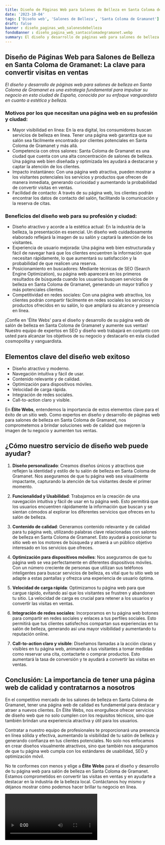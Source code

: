 ```yaml
---
title: Diseño de Páginas Web para Salones de Belleza en Santa Coloma de Gramanet
date: '2023-10-04'
tags: ['Diseño web', 'Salones de Belleza', 'Santa Coloma de Gramanet']
draft: false
banner : diseño_paginas_web_salonesdebelleza
fondoBanner : diseño_pagina_web_santacolomadegramanet.webp
summary: El diseño y desarrollo de páginas web para salones de belleza en Santa Coloma de Gramanet es una estrategia fundamental para impulsar su negocio en esta ciudad de España, conocida por su enfoque vanguardista en cuanto a estética y belleza.
---
```


## Diseño de Páginas Web para Salones de Belleza en Santa Coloma de Gramanet: La clave para convertir visitas en ventas

*El diseño y desarrollo de páginas web para salones de belleza en Santa Coloma de Gramanet es una estrategia fundamental para impulsar su negocio en esta ciudad de España, conocida por su enfoque vanguardista en cuanto a estética y belleza.*

### Motivos por los que necesitan una página web en su profesión y ciudad:

- Mayor visibilidad en línea: En la era digital, los consumidores buscan servicios de belleza en línea. Tener una página web garantiza que su salón sea fácilmente encontrado por clientes potenciales en Santa Coloma de Gramanet y más allá.
- Competencia con otros salones: Santa Coloma de Gramanet es una ciudad que cuenta con una alta concentración de salones de belleza. Una página web bien diseñada y optimizada les ayudará a destacarse y captar la atención de los clientes.
- Impacto instantáneo: Con una página web atractiva, pueden mostrar a los visitantes potenciales los servicios y productos que ofrecen de manera inmediata, generando curiosidad y aumentando la probabilidad de convertir visitas en ventas.
- Facilidad de contacto: A través de su página web, los clientes podrán encontrar los datos de contacto del salón, facilitando la comunicación y la reserva de citas.

### Beneficios del diseño web para su profesión y ciudad:

- Diseño atractivo y acorde a la estética actual: En la industria de la belleza, la presentación es esencial. Un diseño web cuidadosamente elaborado reflejará la imagen de su salón y captará la atención de los visitantes.
- Experiencia de usuario mejorada: Una página web bien estructurada y fácil de navegar hará que los clientes encuentren la información que necesitan rápidamente, lo que aumentará su satisfacción y la probabilidad de que realicen una reserva.
- Posicionamiento en buscadores: Mediante técnicas de SEO (Search Engine Optimization), su página web aparecerá en los primeros resultados de búsqueda cuando los usuarios busquen servicios de belleza en Santa Coloma de Gramanet, generando un mayor tráfico y más potenciales clientes.
- Competitividad en redes sociales: Con una página web atractiva, los clientes podrán compartir fácilmente en redes sociales los servicios y productos ofrecidos en su salón, lo que ampliará su alcance y presencia en línea.

¡Confíe en 'Élite Webs' para el diseño y desarrollo de su página web de salón de belleza en Santa Coloma de Gramanet y aumente sus ventas! Nuestro equipo de expertos en SEO y diseño web trabajará en conjunto con usted para alcanzar los objetivos de su negocio y destacarlo en esta ciudad cosmopolita y vanguardista.

<GifSeo />

<Cta />

## Elementos clave del diseño web exitoso

- Diseño atractivo y moderno.
- Navegación intuitiva y fácil de usar.
- Contenido relevante y de calidad.
- Optimización para dispositivos móviles.
- Velocidad de carga rápida.
- Integración de redes sociales.
- Call-to-action claro y visible.

En **Élite Webs**, entendemos la importancia de estos elementos clave para el éxito de un sitio web. Como expertos en diseño y desarrollo de páginas web para salones de belleza en Santa Coloma de Gramanet, nos comprometemos a brindar soluciones web de calidad que mejoren la imagen de tu negocio y aumenten tus ventas.

## ¿Cómo nuestro servicio de diseño web puede ayudar?

1. **Diseño personalizado**: Creamos diseños únicos y atractivos que reflejen la identidad y estilo de tu salón de belleza en Santa Coloma de Gramanet. Nos aseguramos de que tu página web sea visualmente impactante, capturando la atención de tus visitantes desde el primer momento.

2. **Funcionalidad y Usabilidad**: Trabajamos en la creación de una navegación intuitiva y fácil de usar en tu página web. Esto permitirá que los usuarios encuentren rápidamente la información que buscan y se sientan cómodos al explorar los diferentes servicios que ofreces en tu salón de belleza.

3. **Contenido de calidad**: Generamos contenido relevante y de calidad para tu página web, utilizando palabras clave relacionadas con salones de belleza en Santa Coloma de Gramanet. Esto ayudará a posicionar tu sitio web en los motores de búsqueda y atraerá a un público objetivo interesado en los servicios que ofreces.

4. **Optimización para dispositivos móviles**: Nos aseguramos de que tu página web se vea perfectamente en diferentes dispositivos móviles. Con un número creciente de personas que utilizan sus teléfonos inteligentes para buscar servicios de belleza, es vital que tu sitio web se adapte a estas pantallas y ofrezca una experiencia de usuario óptima.

5. **Velocidad de carga rápida**: Optimizamos tu página web para que cargue rápido, evitando así que los visitantes se frustren y abandonen tu sitio. La velocidad de carga es crucial para retener a los usuarios y convertir las visitas en ventas.

6. **Integración de redes sociales**: Incorporamos en tu página web botones para compartir en redes sociales y enlaces a tus perfiles sociales. Esto permitirá que tus clientes satisfechos compartan sus experiencias en tu salón de belleza, generando así una mayor visibilidad y aumentando tu reputación online.

7. **Call-to-action claro y visible**: Diseñamos llamadas a la acción claras y visibles en tu página web, animando a tus visitantes a tomar medidas como reservar una cita, contactarte o comprar productos. Esto aumentará la tasa de conversión y te ayudará a convertir las visitas en ventas.

## Conclusión: La importancia de tener una página web de calidad y contratarnos a nosotros

En el competitivo mercado de los salones de belleza en Santa Coloma de Gramanet, tener una página web de calidad es fundamental para destacar y atraer a nuevos clientes. En Élite Webs, nos enorgullece ofrecer servicios de diseño web que no solo cumplen con los requisitos técnicos, sino que también brindan una experiencia atractiva y útil para los usuarios.

Contratar a nuestro equipo de profesionales te proporcionará una presencia en línea sólida y efectiva, aumentando la visibilidad de tu salón de belleza y generando confianza en tus clientes potenciales. No solo nos enfocamos en crear diseños visualmente atractivos, sino que también nos aseguramos de que tu página web cumpla con los estándares de usabilidad, SEO y optimización móvil.

No te conformes con menos y elige a **Élite Webs** para el diseño y desarrollo de tu página web para salón de belleza en Santa Coloma de Gramanet. Estamos comprometidos en convertir las visitas en ventas y en ayudarte a destacar en la industria de la belleza local. Contáctanos hoy mismo y déjanos mostrar cómo podemos hacer brillar tu negocio en línea.

<Video />

<CtaBot job='Salones de Belleza' city='Santa Coloma de Gramanet'/>

<Gmaps query='Santa Coloma de Gramanet+españa+maps' />